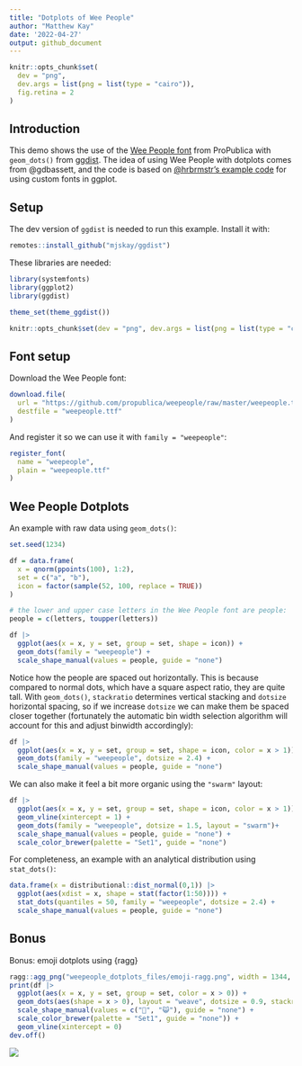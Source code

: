 ```yaml
---
title: "Dotplots of Wee People"
author: "Matthew Kay"
date: '2022-04-27'
output: github_document
---
```


```r
knitr::opts_chunk$set(
  dev = "png",
  dev.args = list(png = list(type = "cairo")),
  fig.retina = 2
)
```


## Introduction

This demo shows the use of the [Wee People font](https://github.com/propublica/weepeople)
from ProPublica with `geom_dots()` from [ggdist](https:://mjskay.github.io/ggdist). The idea
of using Wee People with dotplots comes from @gdbassett, and the code 
is based on [@hrbrmstr's example code](https://twitter.com/hrbrmstr/status/1363241620527808514?s=20&t=Dz0e9sEqPYg8d5J5_37fDQ)
for using custom fonts in ggplot.

## Setup

The dev version of `ggdist` is needed to run this example. Install it with:

```r
remotes::install_github("mjskay/ggdist")
```

These libraries are needed:

```r
library(systemfonts)
library(ggplot2)
library(ggdist)

theme_set(theme_ggdist())
```

```r
knitr::opts_chunk$set(dev = "png", dev.args = list(png = list(type = "cairo")))
```

## Font setup

Download the Wee People font:

```r
download.file(
  url = "https://github.com/propublica/weepeople/raw/master/weepeople.ttf",
  destfile = "weepeople.ttf"
)
```

And register it so we can use it with `family = "weepeople"`:

```r
register_font(
  name = "weepeople",
  plain = "weepeople.ttf"
)
```


## Wee People Dotplots

An example with raw data using `geom_dots()`:

```r
set.seed(1234)

df = data.frame(
  x = qnorm(ppoints(100), 1:2),
  set = c("a", "b"),
  icon = factor(sample(52, 100, replace = TRUE))
) 

# the lower and upper case letters in the Wee People font are people:
people = c(letters, toupper(letters))

df |>
  ggplot(aes(x = x, y = set, group = set, shape = icon)) + 
  geom_dots(family = "weepeople") + 
  scale_shape_manual(values = people, guide = "none")
```

Notice how the people are spaced out horizontally. This is because compared to 
normal dots, which have a square aspect ratio, they are quite tall. With `geom_dots()`,
`stackratio` determines vertical stacking and `dotsize` horizontal spacing, so if we
increase `dotsize` we can make them be spaced closer together (fortunately the
automatic bin width selection algorithm will account for this and adjust binwidth
accordingly):

```r
df |>
  ggplot(aes(x = x, y = set, group = set, shape = icon, color = x > 1)) + 
  geom_dots(family = "weepeople", dotsize = 2.4) + 
  scale_shape_manual(values = people, guide = "none")
```

We can also make it feel a bit more organic using the `"swarm"` layout:

```r
df |>
  ggplot(aes(x = x, y = set, group = set, shape = icon, color = x > 1)) + 
  geom_vline(xintercept = 1) +
  geom_dots(family = "weepeople", dotsize = 1.5, layout = "swarm")+
  scale_shape_manual(values = people, guide = "none") +
  scale_color_brewer(palette = "Set1", guide = "none")
```

For completeness, an example with an analytical distribution using `stat_dots()`:

```r
data.frame(x = distributional::dist_normal(0,1)) |>
  ggplot(aes(xdist = x, shape = stat(factor(1:50)))) + 
  stat_dots(quantiles = 50, family = "weepeople", dotsize = 2.4) + 
  scale_shape_manual(values = people, guide = "none")
```

## Bonus

Bonus: emoji dotplots using {ragg}

```r
ragg::agg_png("weepeople_dotplots_files/emoji-ragg.png", width = 1344, height = 960, res = 200)
print(df |>
  ggplot(aes(x = x, y = set, group = set, color = x > 0)) + 
  geom_dots(aes(shape = x > 0), layout = "weave", dotsize = 0.9, stackratio = 1.1, fill = NA, position = position_nudge(x = 0.07)) + 
  scale_shape_manual(values = c("💩", "😺"), guide = "none") +
  scale_color_brewer(palette = "Set1", guide = "none")) +
  geom_vline(xintercept = 0)
dev.off()
```

![](weepeople_dotplots_files/emoji-ragg.png)